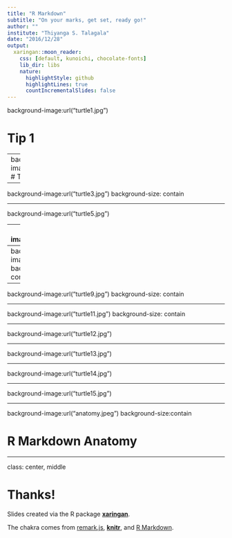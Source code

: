 ```yaml
---
title: "R Markdown"
subtitle: "On your marks, get set, ready go!"
author: ""
institute: "Thiyanga S. Talagala"
date: "2016/12/28"
output:
  xaringan::moon_reader:
    css: [default, kunoichi, chocolate-fonts]
    lib_dir: libs
    nature:
      highlightStyle: github
      highlightLines: true
      countIncrementalSlides: false
---
```


background-image:url("turtle1.jpg")

# Tip 1

---
background-image:url("turtle2.jpg")
# Tip 2

---


background-image:url("turtle3.jpg")
background-size: contain




---



background-image:url("turtle5.jpg")


---
background-image:url("turtle6.jpg")


---
background-image:url("turtle7.jpg")
background-size: contain



---



background-image:url("turtle9.jpg")
background-size: contain


---



background-image:url("turtle11.jpg")
background-size: contain

---



background-image:url("turtle12.jpg")

---


background-image:url("turtle13.jpg")

---


background-image:url("turtle14.jpg")

---

background-image:url("turtle15.jpg")

---



background-image:url("anatomy.jpeg")
background-size:contain

# R Markdown Anatomy

---

class: center, middle

# Thanks!

Slides created via the R package [**xaringan**](https://github.com/yihui/xaringan).

The chakra comes from [remark.js](https://remarkjs.com), [**knitr**](https://yihui.org/knitr), and [R Markdown](https://rmarkdown.rstudio.com).
